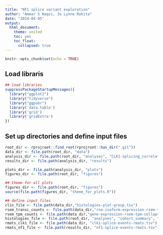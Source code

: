 ```yaml
---
title: "NF1 splice variant exploration"
author: "Ammar S Naqvi, Jo Lynne Rokita"
date: "2024-04-05"
output: 
  html_document:
    theme: united
    toc: yes
    toc_float:
      collapsed: true
---
```


```r
knitr::opts_chunk$set(echo = TRUE)
```


##  Load libraris
```r
## load libraries
suppressPackageStartupMessages({
  library("ggplot2")
  library("tidyverse")
  library("ggpubr")
  library('data.table')
  library('grid')
  library('gridExtra')
})
```

## Set up directories and define input files
```r
root_dir <- rprojroot::find_root(rprojroot::has_dir(".git"))
data_dir <- file.path(root_dir, "data")
analysis_dir <- file.path(root_dir, "analyses", "CLK1-splicing_correlations")
results_dir <- file.path(analysis_dir, "results")

plots_dir <- file.path(analysis_dir, "plots")
figures_dir <- file.path(root_dir, "figures")

## theme for all plots
figures_dir <- file.path(root_dir, "figures")
source(file.path(figures_dir, "theme_for_plots.R"))

## define input files
clin_file <- file.path(data_dir,"histologies-plot-group.tsv")
rsem_transc_counts <- file.path(data_dir,"rna-isoform-expression-rsem-tpm.rds")
rsem_tpm_counts <- file.path(data_dir,"gene-expression-rsem-tpm-collapsed.rds")
histologies_file <- file.path(root_dir, "analyses", "cohort_summary", "results", "histologies-plot-group.tsv")
rmats_clk1_file <- file.path(data_dir, "clk1-splice-events-rmats.tsv")
rmats_nf1_file <- file.path(results_dir, "nf1-splice-events-rmats.tsv")

```
